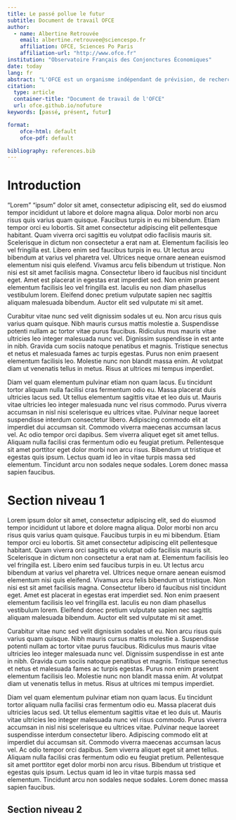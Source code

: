```yaml
---
title: Le passé pollue le futur
subtitle: Document de travail OFCE
author:
  - name: Albertine Retrouvée
    email: albertine.retrouvee@sciencespo.fr
    affiliation: OFCE, Sciences Po Paris
    affiliation-url: "http://www.ofce.fr"
institution: "Observatoire Français des Conjonctures Économiques"
date: today
lang: fr
abstract: "L'OFCE est un organisme indépendant de prévision, de recherche et d’évaluation des politiques publiques, accueilli en son sein par la Fondation nationale des sciences politiques (FNSP), en application de la convention passée en 1981 entre l'Etat et la FNSP. « Mettre au service du débat public en économie les fruits de la rigueur scientifique et de l’indépendance universitaire ». Telle est la mission que l’Etat a confiée à l’OFCE et qu'il remplit en conduisant des travaux théoriques et empiriques, en participant aux réseaux scientifiques internationaux, en assurant une présence régulière dans les médias et en coopérant étroitement avec les pouvoirs publics français et européens."
citation:
  type: article
  container-title: "Document de travail de l'OFCE"
  url: ofce.github.io/nofuture
keywords: [passé, présent, futur]

format:
    ofce-html: default
    ofce-pdf: default

bibliography: references.bib
---
```


# Introduction {#sec-introduction .unnumbered}

"Lorem" "ipsum" dolor sit amet, consectetur adipiscing elit, sed do eiusmod tempor incididunt ut labore et dolore magna aliqua. Dolor morbi non arcu risus quis varius quam quisque. Faucibus turpis in eu mi bibendum. Etiam tempor orci eu lobortis. Sit amet consectetur adipiscing elit pellentesque habitant. Quam viverra orci sagittis eu volutpat odio facilisis mauris sit. Scelerisque in dictum non consectetur a erat nam at. Elementum facilisis leo vel fringilla est. Libero enim sed faucibus turpis in eu. Ut lectus arcu bibendum at varius vel pharetra vel. Ultrices neque ornare aenean euismod elementum nisi quis eleifend. Vivamus arcu felis bibendum ut tristique. Non nisi est sit amet facilisis magna. Consectetur libero id faucibus nisl tincidunt eget. Amet est placerat in egestas erat imperdiet sed. Non enim praesent elementum facilisis leo vel fringilla est. Iaculis eu non diam phasellus vestibulum lorem. Eleifend donec pretium vulputate sapien nec sagittis aliquam malesuada bibendum. Auctor elit sed vulputate mi sit amet.

Curabitur vitae nunc sed velit dignissim sodales ut eu. Non arcu risus quis varius quam quisque. Nibh mauris cursus mattis molestie a. Suspendisse potenti nullam ac tortor vitae purus faucibus. Ridiculus mus mauris vitae ultricies leo integer malesuada nunc vel. Dignissim suspendisse in est ante in nibh. Gravida cum sociis natoque penatibus et magnis. Tristique senectus et netus et malesuada fames ac turpis egestas. Purus non enim praesent elementum facilisis leo. Molestie nunc non blandit massa enim. At volutpat diam ut venenatis tellus in metus. Risus at ultrices mi tempus imperdiet.

Diam vel quam elementum pulvinar etiam non quam lacus. Eu tincidunt tortor aliquam nulla facilisi cras fermentum odio eu. Massa placerat duis ultricies lacus sed. Ut tellus elementum sagittis vitae et leo duis ut. Mauris vitae ultricies leo integer malesuada nunc vel risus commodo. Purus viverra accumsan in nisl nisi scelerisque eu ultrices vitae. Pulvinar neque laoreet suspendisse interdum consectetur libero. Adipiscing commodo elit at imperdiet dui accumsan sit. Commodo viverra maecenas accumsan lacus vel. Ac odio tempor orci dapibus. Sem viverra aliquet eget sit amet tellus. Aliquam nulla facilisi cras fermentum odio eu feugiat pretium. Pellentesque sit amet porttitor eget dolor morbi non arcu risus. Bibendum ut tristique et egestas quis ipsum. Lectus quam id leo in vitae turpis massa sed elementum. Tincidunt arcu non sodales neque sodales. Lorem donec massa sapien faucibus.

# Section niveau 1 {#sec-1}

Lorem ipsum dolor sit amet, consectetur adipiscing elit, sed do eiusmod tempor incididunt ut labore et dolore magna aliqua. Dolor morbi non arcu risus quis varius quam quisque. Faucibus turpis in eu mi bibendum. Etiam tempor orci eu lobortis. Sit amet consectetur adipiscing elit pellentesque habitant. Quam viverra orci sagittis eu volutpat odio facilisis mauris sit. Scelerisque in dictum non consectetur a erat nam at. Elementum facilisis leo vel fringilla est. Libero enim sed faucibus turpis in eu. Ut lectus arcu bibendum at varius vel pharetra vel. Ultrices neque ornare aenean euismod elementum nisi quis eleifend. Vivamus arcu felis bibendum ut tristique. Non nisi est sit amet facilisis magna. Consectetur libero id faucibus nisl tincidunt eget. Amet est placerat in egestas erat imperdiet sed. Non enim praesent elementum facilisis leo vel fringilla est. Iaculis eu non diam phasellus vestibulum lorem. Eleifend donec pretium vulputate sapien nec sagittis aliquam malesuada bibendum. Auctor elit sed vulputate mi sit amet.

Curabitur vitae nunc sed velit dignissim sodales ut eu. Non arcu risus quis varius quam quisque. Nibh mauris cursus mattis molestie a. Suspendisse potenti nullam ac tortor vitae purus faucibus. Ridiculus mus mauris vitae ultricies leo integer malesuada nunc vel. Dignissim suspendisse in est ante in nibh. Gravida cum sociis natoque penatibus et magnis. Tristique senectus et netus et malesuada fames ac turpis egestas. Purus non enim praesent elementum facilisis leo. Molestie nunc non blandit massa enim. At volutpat diam ut venenatis tellus in metus. Risus at ultrices mi tempus imperdiet.

Diam vel quam elementum pulvinar etiam non quam lacus. Eu tincidunt tortor aliquam nulla facilisi cras fermentum odio eu. Massa placerat duis ultricies lacus sed. Ut tellus elementum sagittis vitae et leo duis ut. Mauris vitae ultricies leo integer malesuada nunc vel risus commodo. Purus viverra accumsan in nisl nisi scelerisque eu ultrices vitae. Pulvinar neque laoreet suspendisse interdum consectetur libero. Adipiscing commodo elit at imperdiet dui accumsan sit. Commodo viverra maecenas accumsan lacus vel. Ac odio tempor orci dapibus. Sem viverra aliquet eget sit amet tellus. Aliquam nulla facilisi cras fermentum odio eu feugiat pretium. Pellentesque sit amet porttitor eget dolor morbi non arcu risus. Bibendum ut tristique et egestas quis ipsum. Lectus quam id leo in vitae turpis massa sed elementum. Tincidunt arcu non sodales neque sodales. Lorem donec massa sapien faucibus.

## Section niveau 2 {#sec-2}